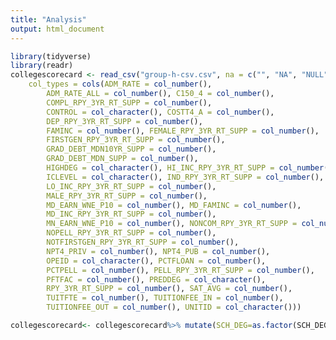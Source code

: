 ```yaml
---
title: "Analysis"
output: html_document
---
```


```r
library(tidyverse)
library(readr)
collegescorecard <- read_csv("group-h-csv.csv", na = c("", "NA", "NULL", "PrivacySuppressed"),
    col_types = cols(ADM_RATE = col_number(), 
        ADM_RATE_ALL = col_number(), C150_4 = col_number(), 
        COMPL_RPY_3YR_RT_SUPP = col_number(), 
        CONTROL = col_character(), COSTT4_A = col_number(), 
        DEP_RPY_3YR_RT_SUPP = col_number(), 
        FAMINC = col_number(), FEMALE_RPY_3YR_RT_SUPP = col_number(), 
        FIRSTGEN_RPY_3YR_RT_SUPP = col_number(), 
        GRAD_DEBT_MDN10YR_SUPP = col_number(), 
        GRAD_DEBT_MDN_SUPP = col_number(), 
        HIGHDEG = col_character(), HI_INC_RPY_3YR_RT_SUPP = col_number(), 
        ICLEVEL = col_character(), IND_RPY_3YR_RT_SUPP = col_number(), 
        LO_INC_RPY_3YR_RT_SUPP = col_number(), 
        MALE_RPY_3YR_RT_SUPP = col_number(), 
        MD_EARN_WNE_P10 = col_number(), MD_FAMINC = col_number(), 
        MD_INC_RPY_3YR_RT_SUPP = col_number(), 
        MN_EARN_WNE_P10 = col_number(), NONCOM_RPY_3YR_RT_SUPP = col_number(), 
        NOPELL_RPY_3YR_RT_SUPP = col_number(), 
        NOTFIRSTGEN_RPY_3YR_RT_SUPP = col_number(), 
        NPT4_PRIV = col_number(), NPT4_PUB = col_number(), 
        OPEID = col_character(), PCTFLOAN = col_number(), 
        PCTPELL = col_number(), PELL_RPY_3YR_RT_SUPP = col_number(), 
        PFTFAC = col_number(), PREDDEG = col_character(), 
        RPY_3YR_RT_SUPP = col_number(), SAT_AVG = col_number(), 
        TUITFTE = col_number(), TUITIONFEE_IN = col_number(), 
        TUITIONFEE_OUT = col_number(), UNITID = col_character()))

collegescorecard<- collegescorecard%>% mutate(SCH_DEG=as.factor(SCH_DEG), PREDDEG=as.factor(PREDDEG), HIGHDEG=as.factor(HIGHDEG), CONTROL=as.factor(CONTROL)) 

```